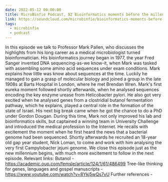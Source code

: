 ```yaml
---
date: 2022-05-12 00:00:00
title: MicroBinfie Podcast, 82 Bioinformatics moments before the millennium
link: https://soundcloud.com/microbinfie/bioinformatics-moments-before-the-millennium
tags:
  - microbinfie
  - podcast
---
```

In this episode we talk to Professor Mark Pallen, who discusses the
highlights from his long career as a medical microbiologist turned
bioinformatician. His bioinformatics journey began in 1977, the year
Fred Sanger invented DNA sequencing-as-we know-it, when Mark was
tasked with assembling some amino acid sequences under exam
conditions. Mark explains how little was know about sequences at the
time. Luckily he managed to gain a grasp of molecular biology and
joined a group in the late 1908s at Barts Hospital in London, where he
met Brendan Wren. Mark's first eureka moment followed shortly
afterwards, when he analysed sequences encoding the key enzyme urease
from Helicobacter pylori. He also got very excited when he analysed
genes from a clostridial butanol fermentation pathway, which he
explains, played a central role in the formation of the state of
Israel. His next big break came when he got the chance to do a PhD
under Gordon Dougan. During this time, Mark not only improved his lab
and bioinformatics skills, but captained a winning team in University
Challenge and introduced the medical profession to the Internet. He
recalls with excitement the moment when he first heard the news that a
bacterial genome had been sequenced. Shortly afterwards he recruited
an 18-year old gap year student, Nick Loman, to come and work with him
analysing the very first Campylobacter jejuni genome. We close this
episode just as the new millennium begins, with much more excitement
to follow in the next episode.  Relevant links: Butanol -
https://academic.oup.com/femsle/article/124/1/61/486499 Tree-like
thinking for genes, languages and gospel manuscripts -
https://www.youtube.com/watch?v=8Ykj5wQs7vU Further references -

